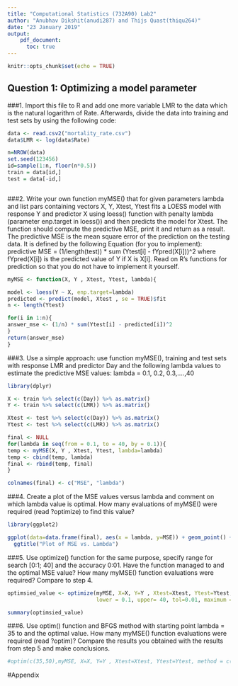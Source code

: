 ```yaml
---
title: "Computational Statistics (732A90) Lab2"
author: "Anubhav Dikshit(anudi287) and Thijs Quast(thiqu264)"
date: "23 January 2019"
output: 
    pdf_document:
      toc: true
---
```


```r
knitr::opts_chunk$set(echo = TRUE)
```

\newpage

## Question 1: Optimizing a model parameter

###1. Import this file to R and add one more variable LMR to the data which is the natural logarithm of Rate. Afterwards, divide the data into training and test sets by using the following code:
```r

data <- read.csv2("mortality_rate.csv")
data$LMR <- log(data$Rate)

n=NROW(data)
set.seed(123456)
id=sample(1:n, floor(n*0.5))
train = data[id,]
test = data[-id,]



```

###2. Write your own function myMSE() that for given parameters lambda and list pars containing vectors X, Y, Xtest, Ytest fits a LOESS model with response Y and predictor X using loess() function with penalty lambda (parameter enp.target in loess()) and then predicts the model for Xtest. The function should compute the predictive MSE, print it and return as a result. The predictive MSE is the mean square error of the prediction on the testing data. It is defined by the following Equation (for you to implement):  predictive MSE = (1/length(test)) * sum (Ytest[i] - fYpred(X[i]))^2   where fYpred(X[i]) is the predicted value of Y if X is X[i]. Read on R's functions for prediction so that you do not have to implement it yourself.

```r

myMSE <- function(X, Y , Xtest, Ytest, lambda){

model <- loess(Y ~ X, enp.target=lambda)
predicted <- predict(model, Xtest , se = TRUE)$fit
n <- length(Ytest)

for(i in 1:n){
answer_mse <- (1/n) * sum(Ytest[i] - predicted[i])^2
}
return(answer_mse)
}

```

###3. Use a simple approach: use function myMSE(), training and test sets with response LMR and predictor Day and the following lambda values to estimate the predictive MSE values: lambda = 0.1, 0.2, 0.3,....,40

```r
library(dplyr)

X <- train %>% select(c(Day)) %>% as.matrix() 
Y <- train %>% select(c(LMR)) %>% as.matrix() 

Xtest <- test %>% select(c(Day)) %>% as.matrix() 
Ytest <- test %>% select(c(LMR)) %>% as.matrix() 

final <- NULL
for(lambda in seq(from = 0.1, to = 40, by = 0.1)){
temp <- myMSE(X, Y , Xtest, Ytest, lambda=lambda)
temp <- cbind(temp, lambda)
final <- rbind(temp, final)
}

colnames(final) <- c("MSE", "lambda")

```

###4. Create a plot of the MSE values versus lambda and comment on which lambda value is optimal. How many evaluations of myMSE() were required (read ?optimize) to find this value?

```r
library(ggplot2)

ggplot(data=data.frame(final), aes(x = lambda, y=MSE)) + geom_point() + 
  ggtitle("Plot of MSE vs. Lambda")
```

###5. Use optimize() function for the same purpose, specify range for search [0:1; 40] and the accuracy 0:01. Have the function managed to and the optimal MSE value? How many myMSE() function evaluations were required? Compare to step 4.


```r

optimsied_value <- optimize(myMSE, X=X, Y=Y , Xtest=Xtest, Ytest=Ytest, lambda, 
                            lower = 0.1, upper= 40, tol=0.01, maximum = FALSE)

summary(optimsied_value)

```

###6. Use optim() function and BFGS method with starting point lambda = 35 to and the optimal value. How many myMSE() function evaluations were required (read ?optim)? Compare the results you obtained with the results from step 5 and make conclusions.

```r

#optim(c(35,50),myMSE, X=X, Y=Y , Xtest=Xtest, Ytest=Ytest, method = c("BFGS"))

```

#Appendix
```r
```